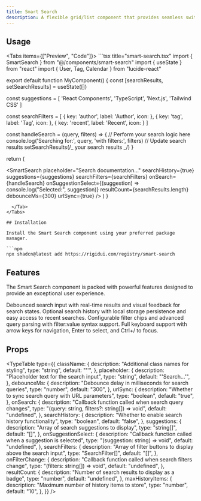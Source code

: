```yaml
---
title: Smart Search
description: A flexible grid/list component that provides seamless switching between grid and list layouts with customizable card rendering.
---
```



## Usage

<Tabs items={["Preview", "Code"]}>
  <Tab value="Preview">
    <SmartSearchPreview />
  </Tab>
  <Tab value="Code">
    ```tsx title="smart-search.tsx"
import { SmartSearch } from "@/components/smart-search"
import { useState } from "react"
import { User, Tag, Calendar } from "lucide-react"

export default function MyComponent() {
  const [searchResults, setSearchResults] = useState([])

const suggestions = [
'React Components',
'TypeScript',
'Next.js',
'Tailwind CSS'
]

const searchFilters = [
{ key: 'author', label: 'Author', icon: <User className="w-3 h-3" /> },
{ key: 'tag', label: 'Tag', icon: <Tag className="w-3 h-3" /> },
{ key: 'recent', label: 'Recent', icon: <Calendar className="w-3 h-3" /> }
]

const handleSearch = (query, filters) => {
// Perform your search logic here
console.log('Searching for:', query, 'with filters:', filters)
// Update search results
setSearchResults(/_ your search results _/)
}

return (

<SmartSearch
  placeholder="Search documentation..."
  searchHistory={true}
  suggestions={suggestions}
  searchFilters={searchFilters}
  onSearch={handleSearch}
  onSuggestionSelect={(suggestion) => console.log("Selected:", suggestion)}
  resultCount={searchResults.length}
  debounceMs={300}
  urlSync={true}
/>
) }

````
  </Tab>
</Tabs>

## Installation

Install the Smart Search component using your preferred package manager.

```npm
npx shadcn@latest add https://rigidui.com/registry/smart-search
````

## Features

The Smart Search component is packed with powerful features designed to provide an exceptional user experience.

<Cards>
  <Card title="Real-time Search">
    Debounced search input with real-time results and visual feedback for search
    states.
  </Card>
  <Card title="Search History">
    Optional search history with local storage persistence and easy access to
    recent searches.
  </Card>
  <Card title="Smart Filters">
    Configurable filter chips and advanced query parsing with filter:value
    syntax support.
  </Card>
  <Card title="Keyboard Navigation">
    Full keyboard support with arrow keys for navigation, Enter to select, and
    Ctrl+/ to focus.
  </Card>
</Cards>

## Props

<TypeTable
  type={{
    className: {
      description: "Additional class names for styling",
      type: "string",
      default: "''",
    },
    placeholder: {
      description: "Placeholder text for the search input",
      type: "string",
      default: "'Search...'",
    },
    debounceMs: {
      description: "Debounce delay in milliseconds for search queries",
      type: "number",
      default: "300",
    },
    urlSync: {
      description: "Whether to sync search query with URL parameters",
      type: "boolean",
      default: "true",
    },
    onSearch: {
      description: "Callback function called when search query changes",
      type: "(query: string, filters?: string[]) => void",
      default: "undefined",
    },
    searchHistory: {
      description: "Whether to enable search history functionality",
      type: "boolean",
      default: "false",
    },
    suggestions: {
      description: "Array of search suggestions to display",
      type: "string[]",
      default: "[]",
    },
    onSuggestionSelect: {
      description: "Callback function called when a suggestion is selected",
      type: "(suggestion: string) => void",
      default: "undefined",
    },
    searchFilters: {
      description: "Array of filter buttons to display above the search input",
      type: "SearchFilter[]",
      default: "[]",
    },
    onFilterChange: {
      description: "Callback function called when search filters change",
      type: "(filters: string[]) => void",
      default: "undefined",
    },
    resultCount: {
      description: "Number of search results to display as a badge",
      type: "number",
      default: "undefined",
    },
    maxHistoryItems: {
      description: "Maximum number of history items to store",
      type: "number",
      default: "10",
    },
  }}
/>
